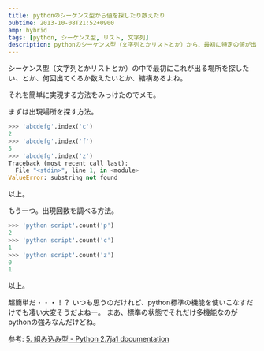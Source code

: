 ```yaml
---
title: pythonのシーケンス型から値を探したり数えたり
pubtime: 2013-10-08T21:52+0900
amp: hybrid
tags: [python, シーケンス型, リスト, 文字列]
description: pythonのシーケンス型（文字列とかリストとか）から、最初に特定の値が出てくる場所を探したり出現数を数えたりする簡単な方法を見付けたのでメモ。
---
```


シーケンス型（文字列とかリストとか）の中で最初にこれが出る場所を探したい、とか、何回出てくるか数えたいとか、結構あるよね。

それを簡単に実現する方法をみっけたのでメモ。

まずは出現場所を探す方法。
``` python
>>> 'abcdefg'.index('c')
2
>>> 'abcdefg'.index('f')
5
>>> 'abcdefg'.index('z')
Traceback (most recent call last):
  File "<stdin>", line 1, in <module>
ValueError: substring not found
```
以上。

もう一つ。出現回数を調べる方法。
``` python
>>> 'python script'.count('p')
2
>>> 'python script'.count('c')
1
>>> 'python script'.count('z')
0
1
```
以上。

超簡単だ・・・！？
いつも思うのだけれど、python標準の機能を使いこなすだけでも凄い大変そうだよねー。
まあ、標準の状態でそれだけ多機能なのがpythonの強みなんだけどね。

参考: [5. 組み込み型 - Python 2.7ja1 documentation](http://docs.python.jp/2/library/stdtypes.html#str-unicode-list-tuple-bytearray-buffer-xrange)
